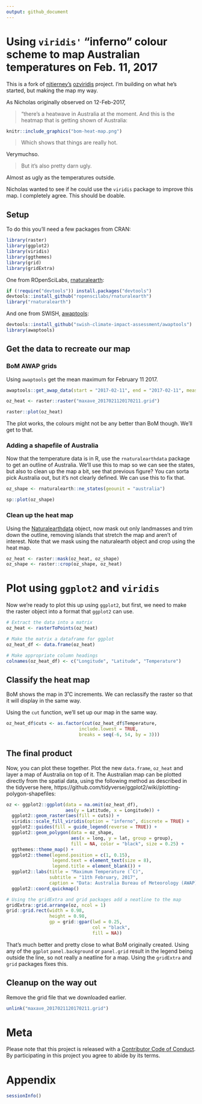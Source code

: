 ```yaml
---
output: github_document
---
```


# Using `viridis'` "inferno" colour scheme to map Australian temperatures on Feb. 11, 2017

This is a fork of [njtierney's](https://github.com/njtierney/) [ozviridis](https://github.com/njtierney/ozviridis) project. I'm building on what he's started, but making the map my way.

As Nicholas originally observed on 12-Feb-2017,

> "there's a heatwave in Australia at the moment. And this is the heatmap that is getting shown of Australia:

```r

knitr::include_graphics("bom-heat-map.png")

```

> Which shows that things are really hot.

Verymuchso.

> But it's also pretty darn ugly. 

Almost as ugly as the temperatures outside.

Nicholas wanted to see if he could use the `viridis` package to improve this map. I completely agree. This should be doable.

## Setup

To do this you'll need a few packages from CRAN:

```r

library(raster)
library(ggplot2)
library(viridis)
library(ggthemes)
library(grid)
library(gridExtra)

```

One from ROpenSciLabs, [rnaturalearth](https://github.com/ropenscilabs/rnaturalearth):

```r
if (!require("devtools")) install.packages("devtools")
devtools::install_github("ropenscilabs/rnaturalearth")
library("rnaturalearth")

```
And one from SWISH, [awaptools](https://github.com/swish-climate-impact-assessment/awaptools):
```r
devtools::install_github("swish-climate-impact-assessment/awaptools")
library(awaptools)

```

## Get the data to recreate our map

### BoM AWAP grids

Using `awaptools` get the mean maximum for February 11 2017.

```r
awaptools::get_awap_data(start = "2017-02-11", end = "2017-02-11", measure = "maxave")

oz_heat <- raster::raster("maxave_2017021120170211.grid")

```

```r
raster::plot(oz_heat)

```

The plot works, the colours might not be any better than BoM though. We'll get to that.

### Adding a shapefile of Australia

Now that the temperature data is in R, use the `rnaturalearthdata` package to get an outline of Australia. We'll use this to map so we can see the states, but also to clean up the map a bit, see that previous figure? You can sorta pick Australia out, but it's not clearly defined. We can use this to fix that.

```r

oz_shape <- rnaturalearth::ne_states(geounit = "australia")

sp::plot(oz_shape)

```

### Clean up the heat map

Using the [Naturalearthdata](http://www.naturalearthdata.com) object, now mask out only landmasses and trim down the outline, removing islands that stretch the map and aren't of interest. Note that we mask using the naturalearth object and crop using the heat map.

```r
oz_heat <- raster::mask(oz_heat, oz_shape)
oz_shape <- raster::crop(oz_shape, oz_heat)

```

# Plot using `ggplot2` and `viridis`

Now we're ready to plot this up using `ggplot2`, but first, we need to make the raster object into a format that `ggplot2` can use.

```r
# Extract the data into a matrix
oz_heat <- rasterToPoints(oz_heat)

# Make the matrix a dataframe for ggplot
oz_heat_df <- data.frame(oz_heat)

# Make appropriate column headings
colnames(oz_heat_df) <- c("Longitude", "Latitude", "Temperature")
```

## Classify the heat map

BoM shows the map in 3˚C increments. We can reclassify the raster so that it will display in the same way.

Using the `cut` function, we'll set up our map in the same way.

```r
oz_heat_df$cuts <- as.factor(cut(oz_heat_df$Temperature,
                           include.lowest = TRUE,
                           breaks = seq(-6, 54, by = 3)))

```

## The final product

Now, you can plot these together. Plot the new `data.frame`, `oz_heat` and layer a map of Australia on top of it. The Australian map can be plotted directly from the spatial data, using the following method as described in the tidyverse here, https://github.com/tidyverse/ggplot2/wiki/plotting-polygon-shapefiles:


```r

oz <- ggplot2::ggplot(data = na.omit(oz_heat_df), 
                      aes(y = Latitude, x = Longitude)) +
  ggplot2::geom_raster(aes(fill = cuts)) +
  viridis::scale_fill_viridis(option = "inferno", discrete = TRUE) +
  ggplot2::guides(fill = guide_legend(reverse = TRUE)) +
  ggplot2::geom_polygon(data = oz_shape, 
                        aes(x = long, y = lat, group = group),
                        fill = NA, color = "black", size = 0.25) +
  ggthemes::theme_map() +
  ggplot2::theme(legend.position = c(1, 0.15),
                 legend.text = element_text(size = 8),
                 legend.title = element_blank()) +
  ggplot2::labs(title = "Maximum Temperature (˚C)", 
                subtitle = "11th February, 2017", 
                caption = "Data: Australia Bureau of Meteorology (AWAP) and Naturalearthdata") +
  ggplot2::coord_quickmap()

# Using the gridExtra and grid packages add a neatline to the map
gridExtra::grid.arrange(oz, ncol = 1)
grid::grid.rect(width = 0.98, 
                height = 0.98, 
                gp = grid::gpar(lwd = 0.25, 
                                col = "black",
                                fill = NA))

```

That's much better and pretty close to what BoM originally created. Using any of the `ggplot` `panel.background` or `panel.grid` result in the legend being outside the line, so not really a neatline for a map. Using the `gridExtra` and `grid` packages fixes this.

## Cleanup on the way out

Remove the grid file that we downloaded earlier.
```r
unlink("maxave_2017021120170211.grid")
```

# Meta

Please note that this project is released with a [Contributor Code of Conduct](CONDUCT.md). By participating in this project you agree to abide by its terms.

# Appendix

```r
sessionInfo()
```
